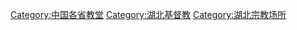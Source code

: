 {{Catmore}}

[[Category:中国各省教堂|Category:中国各省教堂]]
[[Category:湖北基督教|Category:湖北基督教]]
[[Category:湖北宗教场所|Category:湖北宗教场所]]